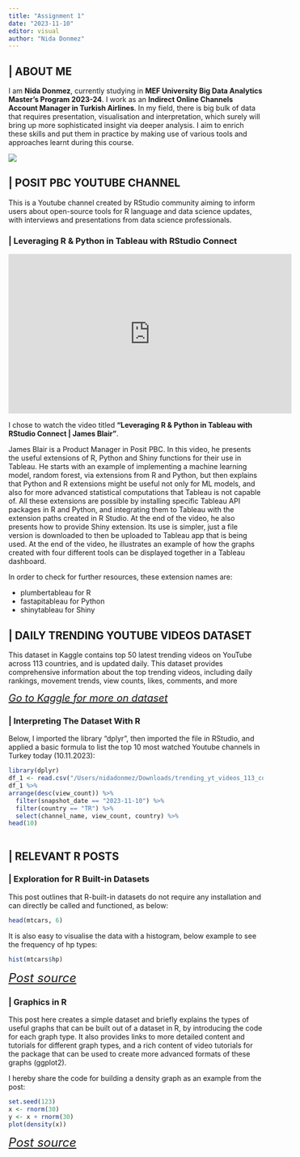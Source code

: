 ```yaml
---
title: "Assignment 1"
date: "2023-11-10"
editor: visual
author: "Nida Donmez"
---
```


## \| ABOUT ME

I am **Nida Donmez**, currently studying in **MEF University Big Data Analytics Master's Program 2023-24**. I work as an **Indirect Online Channels Account Manager in Turkish Airlines**. In my field, there is big bulk of data that requires presentation, visualisation and interpretation, which surely will bring up more sophisticated insight via deeper analysis. I aim to enrich these skills and put them in practice by making use of various tools and approaches learnt during this course.

[![](https://img.shields.io/badge/linkedin-%230077B5.svg?&style=for-the-badge&logo=linkedin&logoColor=white&color=071A2C){fig-align="left"}](https://www.linkedin.com/in/nidad)

## \| POSIT PBC YOUTUBE CHANNEL

This is a Youtube channel created by RStudio community aiming to inform users about open-source tools for R language and data science updates, with interviews and presentations from data science professionals.

### \| Leveraging R & Python in Tableau with RStudio Connect

<iframe width="560" height="315" src="https://www.youtube.com/embed/mvjqYHCeRF8" title="YouTube video player" frameborder="0" allow="accelerometer; autoplay; clipboard-write; encrypted-media; gyroscope; picture-in-picture; web-share" allowfullscreen>

</iframe>

</iframe>

I chose to watch the video titled **"Leveraging R & Python in Tableau with RStudio Connect \| James Blair"**.

James Blair is a Product Manager in Posit PBC. In this video, he presents the useful extensions of R, Python and Shiny functions for their use in Tableau. He starts with an example of implementing a machine learning model, random forest, via extensions from R and Python, but then explains that Python and R extensions might be useful not only for ML models, and also for more advanced statistical computations that Tableau is not capable of. All these extensions are possible by installing specific Tableau API packages in R and Python, and integrating them to Tableau with the extension paths created in R Studio. At the end of the video, he also presents how to provide Shiny extension. Its use is simpler, just a file version is downloaded to then be uploaded to Tableau app that is being used. At the end of the video, he illustrates an example of how the graphs created with four different tools can be displayed together in a Tableau dashboard.

In order to check for further resources, these extension names are:

-   plumbertableau for R
-   fastapitableau for Python
-   shinytableau for Shiny

## \| DAILY TRENDING YOUTUBE VIDEOS DATASET

This dataset in Kaggle contains top 50 latest trending videos on YouTube across 113 countries, and is updated daily. This dataset provides comprehensive information about the top trending videos, including daily rankings, movement trends, view counts, likes, comments, and more

[*Go to Kaggle for more on dataset*](https://www.kaggle.com/datasets/asaniczka/trending-youtube-videos-113-countries){style="font-size: 20px;"}

### \| Interpreting The Dataset With R

Below, I imported the library "dplyr", then imported the file in RStudio, and applied a basic formula to list the top 10 most watched Youtube channels in Turkey today (10.11.2023):

```r
library(dplyr) 
df_1 <- read.csv("/Users/nidadonmez/Downloads/trending_yt_videos_113_countries.csv") 
df_1 %>%
arrange(desc(view_count)) %>% 
  filter(snapshot_date == "2023-11-10") %>% 
  filter(country == "TR") %>% 
  select(channel_name, view_count, country) %>% 
head(10)
  

```

## \| RELEVANT R POSTS

### \| Exploration for R Built-in Datasets

This post outlines that R-built-in datasets do not require any installation and can directly be called and functioned, as below:

```r
head(mtcars, 6)
```

It is also easy to visualise the data with a histogram, below example to see the frequency of hp types:

```r
hist(mtcars$hp)
```

[*Post source*](https://rstudio-pubs-static.s3.amazonaws.com/481654_883a4b47c9b244d4859dd1db235f0165.html){style="font-size: 24px;"}

### \| Graphics in R

This post here creates a simple dataset and briefly explains the types of useful graphs that can be built out of a dataset in R, by introducing the code for each graph type. It also provides links to more detailed content and tutorials for different graph types, and a rich content of video tutorials for the package that can be used to create more advanced formats of these graphs (ggplot2).

I hereby share the code for building a density graph as an example from the post:

```r
set.seed(123)
x <- rnorm(30)
y <- x + rnorm(30)  
plot(density(x))   
```

[*Post source*](https://statisticsglobe.com/graphics-in-r){style="font-size: 24px;"}
